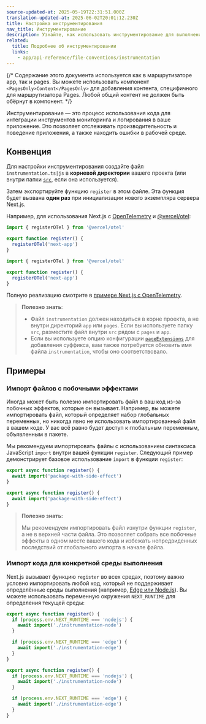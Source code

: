 ```yaml
---
source-updated-at: 2025-05-19T22:31:51.000Z
translation-updated-at: 2025-06-02T20:01:12.230Z
title: Настройка инструментирования
nav_title: Инструментирование
description: Узнайте, как использовать инструментирование для выполнения кода при запуске сервера в вашем Next.js приложении
related:
  title: Подробнее об инструментировании
  links:
    - app/api-reference/file-conventions/instrumentation
---
```


{/* Содержание этого документа используется как в маршрутизаторе app, так и pages. Вы можете использовать компонент `<PagesOnly>Content</PagesOnly>` для добавления контента, специфичного для маршрутизатора Pages. Любой общий контент не должен быть обёрнут в компонент. */}

Инструментирование — это процесс использования кода для интеграции инструментов мониторинга и логирования в ваше приложение. Это позволяет отслеживать производительность и поведение приложения, а также находить ошибки в рабочей среде.

## Конвенция

Для настройки инструментирования создайте файл `instrumentation.ts|js` в **корневой директории** вашего проекта (или внутри папки [`src`](/docs/app/api-reference/file-conventions/src-folder), если она используется).

Затем экспортируйте функцию `register` в этом файле. Эта функция будет вызвана **один раз** при инициализации нового экземпляра сервера Next.js.

Например, для использования Next.js с [OpenTelemetry](https://opentelemetry.io/) и [@vercel/otel](https://vercel.com/docs/observability/otel-overview):

```ts filename="instrumentation.ts" switcher
import { registerOTel } from '@vercel/otel'

export function register() {
  registerOTel('next-app')
}
```

```js filename="instrumentation.js" switcher
import { registerOTel } from '@vercel/otel'

export function register() {
  registerOTel('next-app')
}
```

Полную реализацию смотрите в [примере Next.js с OpenTelemetry](https://github.com/vercel/next.js/tree/canary/examples/with-opentelemetry).

> **Полезно знать**:
>
> - Файл `instrumentation` должен находиться в корне проекта, а не внутри директорий `app` или `pages`. Если вы используете папку `src`, разместите файл внутри `src` рядом с `pages` и `app`.
> - Если вы используете опцию конфигурации [`pageExtensions`](/docs/app/api-reference/config/next-config-js/pageExtensions) для добавления суффикса, вам также потребуется обновить имя файла `instrumentation`, чтобы оно соответствовало.

## Примеры

### Импорт файлов с побочными эффектами

Иногда может быть полезно импортировать файл в ваш код из-за побочных эффектов, которые он вызывает. Например, вы можете импортировать файл, который определяет набор глобальных переменных, но никогда явно не использовать импортированный файл в вашем коде. У вас всё равно будет доступ к глобальным переменным, объявленным в пакете.

Мы рекомендуем импортировать файлы с использованием синтаксиса JavaScript `import` внутри вашей функции `register`. Следующий пример демонстрирует базовое использование `import` в функции `register`:

```ts filename="instrumentation.ts" switcher
export async function register() {
  await import('package-with-side-effect')
}
```

```js filename="instrumentation.js" switcher
export async function register() {
  await import('package-with-side-effect')
}
```

> **Полезно знать:**
>
> Мы рекомендуем импортировать файл изнутри функции `register`, а не в верхней части файла. Это позволяет собрать все побочные эффекты в одном месте вашего кода и избежать непредвиденных последствий от глобального импорта в начале файла.

### Импорт кода для конкретной среды выполнения

Next.js вызывает функцию `register` во всех средах, поэтому важно условно импортировать любой код, который не поддерживает определённые среды выполнения (например, [Edge или Node.js](/docs/app/api-reference/edge)). Вы можете использовать переменную окружения `NEXT_RUNTIME` для определения текущей среды:

```ts filename="instrumentation.ts" switcher
export async function register() {
  if (process.env.NEXT_RUNTIME === 'nodejs') {
    await import('./instrumentation-node')
  }

  if (process.env.NEXT_RUNTIME === 'edge') {
    await import('./instrumentation-edge')
  }
}
```

```js filename="instrumentation.js" switcher
export async function register() {
  if (process.env.NEXT_RUNTIME === 'nodejs') {
    await import('./instrumentation-node')
  }

  if (process.env.NEXT_RUNTIME === 'edge') {
    await import('./instrumentation-edge')
  }
}
```